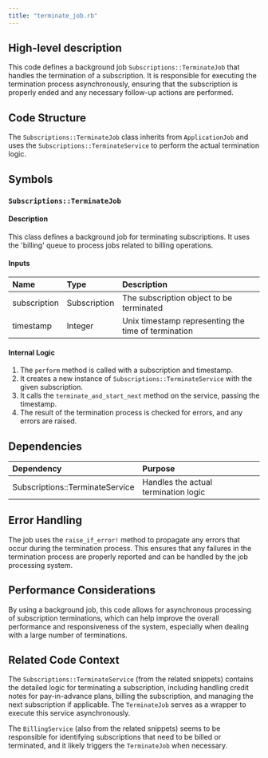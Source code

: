 ```yaml
---
title: "terminate_job.rb"
---
```


## High-level description
This code defines a background job `Subscriptions::TerminateJob` that handles the termination of a subscription. It is responsible for executing the termination process asynchronously, ensuring that the subscription is properly ended and any necessary follow-up actions are performed.

## Code Structure
The `Subscriptions::TerminateJob` class inherits from `ApplicationJob` and uses the `Subscriptions::TerminateService` to perform the actual termination logic.

## Symbols

### `Subscriptions::TerminateJob`
#### Description
This class defines a background job for terminating subscriptions. It uses the 'billing' queue to process jobs related to billing operations.

#### Inputs
| Name | Type | Description |
|:-----|:-----|:------------|
| subscription | Subscription | The subscription object to be terminated |
| timestamp | Integer | Unix timestamp representing the time of termination |

#### Internal Logic
1. The `perform` method is called with a subscription and timestamp.
2. It creates a new instance of `Subscriptions::TerminateService` with the given subscription.
3. It calls the `terminate_and_start_next` method on the service, passing the timestamp.
4. The result of the termination process is checked for errors, and any errors are raised.

## Dependencies
| Dependency | Purpose |
|:-----------|:--------|
| Subscriptions::TerminateService | Handles the actual termination logic |

## Error Handling
The job uses the `raise_if_error!` method to propagate any errors that occur during the termination process. This ensures that any failures in the termination process are properly reported and can be handled by the job processing system.

## Performance Considerations
By using a background job, this code allows for asynchronous processing of subscription terminations, which can help improve the overall performance and responsiveness of the system, especially when dealing with a large number of terminations.

## Related Code Context
The `Subscriptions::TerminateService` (from the related snippets) contains the detailed logic for terminating a subscription, including handling credit notes for pay-in-advance plans, billing the subscription, and managing the next subscription if applicable. The `TerminateJob` serves as a wrapper to execute this service asynchronously.

The `BillingService` (also from the related snippets) seems to be responsible for identifying subscriptions that need to be billed or terminated, and it likely triggers the `TerminateJob` when necessary.